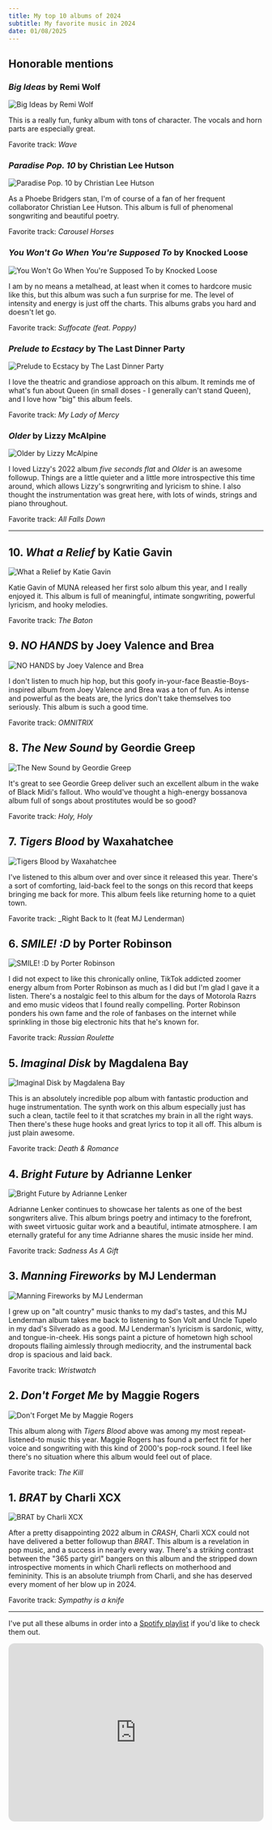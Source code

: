 ```yaml
---
title: My top 10 albums of 2024
subtitle: My favorite music in 2024
date: 01/08/2025
---
```




## Honorable mentions

### _Big Ideas_ by Remi Wolf

<Image height={240} src={BigIdeas} alt="Big Ideas by Remi Wolf" />

This is a really fun, funky album with tons of character. The vocals and horn parts are especially great.

Favorite track: _Wave_

### _Paradise Pop. 10_ by Christian Lee Hutson

<Image
  height={240}
  src={ParadisePop10}
  alt="Paradise Pop. 10 by Christian Lee Hutson"
/>

As a Phoebe Bridgers stan, I'm of course of a fan of her frequent collaborator Christian Lee Hutson. This album is full of phenomenal songwriting and beautiful poetry.

Favorite track: _Carousel Horses_

### _You Won't Go When You're Supposed To_ by Knocked Loose

<Image
  height={240}
  src={YouWontGoWhenYoureSupposedTo}
  alt="You Won't Go When You're Supposed To by Knocked Loose"
/>

I am by no means a metalhead, at least when it comes to hardcore music like this, but this album was such a fun surprise for me. The level of intensity and energy is just off the charts. This albums grabs you hard and doesn't let go.

Favorite track: _Suffocate (feat. Poppy)_

### _Prelude to Ecstacy_ by The Last Dinner Party

<Image
  height={240}
  src={PreludeToEcstacy}
  alt="Prelude to Ecstacy by The Last Dinner Party"
/>

I love the theatric and grandiose approach on this album. It reminds me of what's fun about Queen (in small doses - I generally can't stand Queen), and I love how "big" this album feels.

Favorite track: _My Lady of Mercy_

### _Older_ by Lizzy McAlpine

<Image height={240} src={Older} alt="Older by Lizzy McAlpine" />

I loved Lizzy's 2022 album _five seconds flat_ and _Older_ is an awesome followup. Things are a little quieter and a little more introspective this time around, which allows Lizzy's songrwriting and lyricism to shine. I also thought the instrumentation was great here, with lots of winds, strings and piano throughout.

Favorite track: _All Falls Down_

---

## 10. _What a Relief_ by Katie Gavin

<Image height={240} src={WhatARelief} alt="What a Relief by Katie Gavin" />

Katie Gavin of MUNA released her first solo album this year, and I really enjoyed it. This album is full of meaningful, intimate songwriting, powerful lyricism, and hooky melodies.

Favorite track: _The Baton_

## 9. _NO HANDS_ by Joey Valence and Brea

<Image height={240} src={NoHands} alt="NO HANDS by Joey Valence and Brea" />

I don't listen to much hip hop, but this goofy in-your-face Beastie-Boys-inspired album from Joey Valence and Brea was a ton of fun. As intense and powerful as the beats are, the lyrics don't take themselves too seriously. This album is such a good time.

Favorite track: _OMNITRIX_

## 8. _The New Sound_ by Geordie Greep

<Image height={240} src={TheNewSound} alt="The New Sound by Geordie Greep" />

It's great to see Geordie Greep deliver such an excellent album in the wake of Black Midi's fallout. Who would've thought a high-energy bossanova album full of songs about prostitutes would be so good?

Favorite track: _Holy, Holy_

## 7. _Tigers Blood_ by Waxahatchee

<Image height={240} src={TigersBlood} alt="Tigers Blood by Waxahatchee" />

I've listened to this album over and over since it released this year. There's a sort of comforting, laid-back feel to the songs on this record that keeps bringing me back for more. This album feels like returning home to a quiet town.

Favorite track: \_Right Back to It (feat MJ Lenderman)

## 6. _SMILE! :D_ by Porter Robinson

<Image height={240} src={SMILE} alt="SMILE! :D by Porter Robinson" />

I did not expect to like this chronically online, TikTok addicted zoomer energy album from Porter Robinson as much as I did but I'm glad I gave it a listen. There's a nostalgic feel to this album for the days of Motorola Razrs and emo music videos that I found really compelling. Porter Robinson ponders his own fame and the role of fanbases on the internet while sprinkling in those big electronic hits that he's known for.

Favorite track: _Russian Roulette_

## 5. _Imaginal Disk_ by Magdalena Bay

<Image height={240} src={ImaginalDisk} alt="Imaginal Disk by Magdalena Bay" />

This is an absolutely incredible pop album with fantastic production and huge instrumentation. The synth work on this album especially just has such a clean, tactile feel to it that scratches my brain in all the right ways. Then there's these huge hooks and great lyrics to top it all off. This album is just plain awesome.

Favorite track: _Death & Romance_

## 4. _Bright Future_ by Adrianne Lenker

<Image height={240} src={BrightFuture} alt="Bright Future by Adrianne Lenker" />

Adrianne Lenker continues to showcase her talents as one of the best songwriters alive. This album brings poetry and intimacy to the forefront, with sweet virtuosic guitar work and a beautiful, intimate atmosphere. I am eternally grateful for any time Adrianne shares the music inside her mind.

Favorite track: _Sadness As A Gift_

## 3. _Manning Fireworks_ by MJ Lenderman

<Image
  height={240}
  src={ManningFireworks}
  alt="Manning Fireworks by MJ Lenderman"
/>

I grew up on "alt country" music thanks to my dad's tastes, and this MJ Lenderman album takes me back to listening to Son Volt and Uncle Tupelo in my dad's Silverado as a good. MJ Lenderman's lyricism is sardonic, witty, and tongue-in-cheek. His songs paint a picture of hometown high school dropouts flailing aimlessly through mediocrity, and the instrumental back drop is spacious and laid back.

Favorite track: _Wristwatch_

## 2. _Don't Forget Me_ by Maggie Rogers

<Image height={240} src={DontForgetMe} alt="Don't Forget Me by Maggie Rogers" />

This album along with _Tigers Blood_ above was among my most repeat-listened-to music this year. Maggie Rogers has found a perfect fit for her voice and songwriting with this kind of 2000's pop-rock sound. I feel like there's no situation where this album would feel out of place.

Favorite track: _The Kill_

## 1. _BRAT_ by Charli XCX

<Image height={240} src={BRAT} alt="BRAT by Charli XCX" />

After a pretty disappointing 2022 album in _CRASH_, Charli XCX could not have delivered a better followup than _BRAT_. This album is a revelation in pop music, and a success in nearly every way. There's a striking contrast between the "365 party girl" bangers on this album and the stripped down introspective moments in which Charli reflects on motherhood and femininity. This is an absolute triumph from Charli, and she has deserved every moment of her blow up in 2024.

Favorite track: _Sympathy is a knife_

---

I've put all these albums in order into a [Spotify playlist](https://open.spotify.com/playlist/3jM0LeCQMWnFTde3Kw0M11?si=31de94a4f04e4bab) if you'd like to check them out.

<iframe
  style="border-radius:12px"
  src="https://open.spotify.com/embed/playlist/3jM0LeCQMWnFTde3Kw0M11?utm_source=generator"
  width="100%"
  height="352"
  frameBorder="0"
  allowfullscreen=""
  allow="autoplay; clipboard-write; encrypted-media; fullscreen; picture-in-picture"
  loading="lazy"
></iframe>
